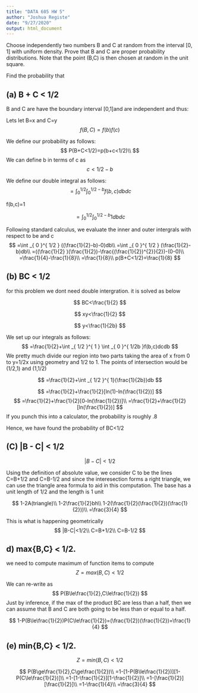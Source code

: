```yaml
---
title: "DATA 605 HW 5"
author: "Joshua Registe"
date: "9/27/2020"
output: html_document
---
```


Choose independently two numbers B and C at random from the interval [0, 1] with uniform density. Prove that B and C are proper probability distributions. Note that the point (B,C) is then chosen at random in the unit square.

Find the probability that<br>

## (a) B + C < 1/2

B and C are have the boundary interval [0,1]and are independent and thus:

Lets let B=x and C=y
$$
f(B,C)=f(b)f(c)
$$

We define our probability as follows: 
$$
P(B+C<1/2)=p(b+c<1/2)\\
$$
We can define b in terms of c as 
$$
c<1/2-b
$$

We define our double integral as follows:
$$
=\int _{ 0 }^{ 1/2 } \int _{ 0 }^{ 1/2 -b }f(b,c)dbdc
$$

f(b,c)=1

$$
=\int _{ 0 }^{ 1/2 } \int _{ 0 }^{ 1/2 -b }1dbdc
$$

Following standard calculus, we evaluate the inner and outer intergrals with respect to be and c
$$
=\int _{ 0 }^{ 1/2 } ((\frac{1}{2}-b)-0)db\\
=\int _{ 0 }^{ 1/2 } (\frac{1}{2}-b)db\\
=((\frac{1}{2} )(\frac{1}{2})-\frac{(\frac{1}{2})^{2}}{2})-(0-0)\\
=\frac{1}{4}-\frac{1}{8}\\
=\frac{1}{8}\\
p(B+C<1/2)=\frac{1}{8}
$$

## (b) BC < 1/2

for this problem we dont need double intergration. it is solved as below 

$$
BC<\frac{1}{2}
$$


$$
xy<\frac{1}{2}
$$


$$
y<\frac{1}{2b}
$$

We set up our integrals as follows:
$$
=\frac{1}{2}+\int _{ 1/2 }^{ 1 } \int _{ 0 }^{ 1/2b }f(b,c)dcdb
$$
We pretty much divide our region into two parts taking the area of x from 0 to y=1/2x using geometry and 1/2 to 1. The points of intersection would be (1/2,1) and (1,1/2)

$$
=\frac{1}{2}+\int _{ 1/2 }^{ 1}(\frac{1}{2b})db
$$

$$
=\frac{1}{2}+\frac{1}{2}[ln(1)-ln(\frac{1}{2})]
$$
$$
=\frac{1}{2}+\frac{1}{2}[0-ln(\frac{1}{2})]\\
=\frac{1}{2}+\frac{1}{2}[ln(\frac{1}{2})]
$$
If you punch this into a calculator, the probability is roughly .8

Hence, we have found the probability of BC<1/2


## (C) |B - C| < 1/2

$$
|B-C|<1/2
$$

Using the definition of absolute value, we consider C to be the lines C=B+1/2 and C=B-1/2 and since the interesection forms a right triangle, we can use the triangle area formula to aid in this computation.
The base has a unit length of 1/2 and the length is 1 unit

$$
1-2A(triangle)\\
1-2\frac{1}{2}bh\\
1-2(\frac{1}{2}(\frac{1}{2})(\frac{1}{2}))\\
=\frac{3}{4}
$$

This is what is happening geometrically 
$$
|B-C|<1/2\\
C=B+1/2\\
C=B-1/2
$$



## d) max{B,C} < 1/2.

we need to compute maximum of function items to compute
$$
Z=max(B,C)<1/2
$$

We can re-write as 
$$
P(B\le\frac{1}{2},C\le\frac{1}{2})
$$
Just by inference, if the max of the product BC are less than a half, then we can assume that B and C are both going to be less than or equal to a half. 

$$
1-P(B\le\frac{1}{2})P(C\le\frac{1}{2})=(\frac{1}{2})(\frac{1}{2})=\frac{1}{4}
$$



## (e) min{B,C} < 1/2.

$$
Z=min(B,C)<1/2
$$


$$
P(B\ge\frac{1}{2},C\ge\frac{1}{2})\\
=1-[1-P(B\le\frac{1}{2})][1-P(C\le\frac{1}{2})]\\
=1-[1-\frac{1}{2}][1-\frac{1}{2}]\\
=1-[\frac{1}{2}][\frac{1}{2}]\\
=1-\frac{1}{4}\\
=\frac{3}{4}
$$

